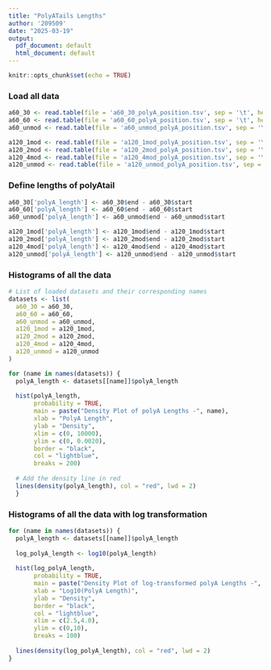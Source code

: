 ```yaml
---
title: "PolyATails Lengths"
author: '209509'
date: "2025-03-19"
output:
  pdf_document: default
  html_document: default
---
```


```r
knitr::opts_chunk$set(echo = TRUE)
```

### Load all data

```r
a60_30 <- read.table(file = 'a60_30_polyA_position.tsv', sep = '\t', header = TRUE)
a60_60 <- read.table(file = 'a60_60_polyA_position.tsv', sep = '\t', header = TRUE)
a60_unmod <- read.table(file = 'a60_unmod_polyA_position.tsv', sep = '\t', header = TRUE)

a120_1mod <- read.table(file = 'a120_1mod_polyA_position.tsv', sep = '\t', header = TRUE)
a120_2mod <- read.table(file = 'a120_2mod_polyA_position.tsv', sep = '\t', header = TRUE)
a120_4mod <- read.table(file = 'a120_4mod_polyA_position.tsv', sep = '\t', header = TRUE)
a120_unmod <- read.table(file = 'a120_unmod_polyA_position.tsv', sep = '\t', header = TRUE)
```

### Define lengths of polyAtail

```r
a60_30['polyA_length'] <- a60_30$end - a60_30$start
a60_60['polyA_length'] <- a60_60$end - a60_60$start
a60_unmod['polyA_length'] <- a60_unmod$end - a60_unmod$start

a120_1mod['polyA_length'] <- a120_1mod$end - a120_1mod$start
a120_2mod['polyA_length'] <- a120_2mod$end - a120_2mod$start
a120_4mod['polyA_length'] <- a120_4mod$end - a120_4mod$start
a120_unmod['polyA_length'] <- a120_unmod$end - a120_unmod$start
```


### Histograms of all the data

```r
# List of loaded datasets and their corresponding names
datasets <- list(
  a60_30 = a60_30,
  a60_60 = a60_60,
  a60_unmod = a60_unmod,
  a120_1mod = a120_1mod,
  a120_2mod = a120_2mod,
  a120_4mod = a120_4mod,
  a120_unmod = a120_unmod
)

for (name in names(datasets)) {
  polyA_length <- datasets[[name]]$polyA_length
  
  hist(polyA_length, 
       probability = TRUE, 
       main = paste("Density Plot of polyA Lengths -", name), 
       xlab = "PolyA Length", 
       ylab = "Density", 
       xlim = c(0, 10000),        
       ylim = c(0, 0.0020),     
       border = "black", 
       col = "lightblue",
       breaks = 200)              
  
  # Add the density line in red
  lines(density(polyA_length), col = "red", lwd = 2)
  }

```

### Histograms of all the data with log transformation

```r
for (name in names(datasets)) {
  polyA_length <- datasets[[name]]$polyA_length
  
  log_polyA_length <- log10(polyA_length) 
  
  hist(log_polyA_length, 
       probability = TRUE, 
       main = paste("Density Plot of log-transformed polyA Lengths -", name), 
       xlab = "Log10(PolyA Length)",
       ylab = "Density", 
       border = "black", 
       col = "lightblue",
       xlim = c(2.5,4.0),
       ylim = c(0,10),
       breaks = 100)                  
  
  lines(density(log_polyA_length), col = "red", lwd = 2)
}
```


